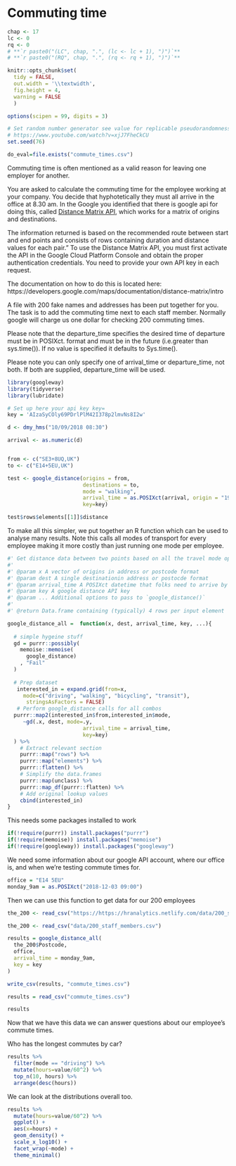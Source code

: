 # Commuting time {#commuting_time}

```r
chap <- 17
lc <- 0
rq <- 0
# **`r paste0("(LC", chap, ".", (lc <- lc + 1), ")")`**
# **`r paste0("(RQ", chap, ".", (rq <- rq + 1), ")")`**

knitr::opts_chunk$set(
  tidy = FALSE, 
  out.width = '\\textwidth', 
  fig.height = 4,
  warning = FALSE
  )

options(scipen = 99, digits = 3)

# Set random number generator see value for replicable pseudorandomness. Why 76?
# https://www.youtube.com/watch?v=xjJ7FheCkCU
set.seed(76)
```


```r
do_eval=file.exists("commute_times.csv")
```

Commuting time is often mentioned as a valid reason for leaving one employer for another. 


You are asked to calculate the commuting time for the employee working at your company. You decide that hyphotetically they must all arrive in the office at 8.30 am. In the Google you identified that there is google api for doing this, called [Distance Matrix API](https://developers.google.com/maps/documentation/distance-matrix/start?csw=1), which works for a matrix of origins and destinations. 

The information returned is based on the recommended route between start and end points and consists of rows containing duration and distance values for each pair." To use the Distance Matrix API, you must first activate the API in the Google Cloud Platform Console and obtain the proper authentication credentials. You need to provide your own API key in each request.

The documentation on how to do this is located here: https://developers.google.com/maps/documentation/distance-matrix/intro

A file with 200 fake names and addresses has been put together for you. The task is to add the commuting time next to each staff member. Normally google will charge us one dollar for checking 200 commuting times.

Please note that the departure_time specifies the desired time of departure must be in POSIXct. format and must be in the future (i.e.greater than sys.time()). If no value is specified it defaults to Sys.time().

Please note you can only specify one of arrival_time or departure_time, not both. If both are supplied, departure_time will be used.

```r
library(googleway)
library(tidyverse)
library(lubridate)

# Set up here your api key key=
key = 'AIzaSyCOly69PDrlPlM42I378p2lmvNs8I2w'

d <- dmy_hms("10/09/2018 08:30")

arrival <- as.numeric(d)


from <- c("SE3+8UQ,UK")
to <- c("E14+5EU,UK")

test <- google_distance(origins = from,
                        destinations = to,
                        mode = "walking",
                        arrival_time = as.POSIXct(arrival, origin = "1970-01-01", tz = "UTC"),
                        key=key)

test$rows$elements[[1]]$distance

```

To make all this simpler, we put together an R function which can be used to analyse many results. Note this calls all modes of transport for every employee making it more costly than just running one mode per employee.

```r
#' Get distance data between two points based on all the travel mode options. Works for many origin points.
#'
#' @param x A vector of origins in address or postcode format
#' @param dest A single destinationin address or postocde format
#' @param arrival_time A POSIXct datetime that folks need to arrive by
#' @param key A google distance API key
#' @param ... Additional options to pass to `google_distance()`
#'
#' @return Data.frame containing (typically) 4 rows per input element

google_distance_all =  function(x, dest, arrival_time, key, ...){
  
  # simple hygeine stuff
  gd = purrr::possibly(
    memoise::memoise(
      google_distance)
    , "Fail"
  )
  
  # Prep dataset
   interested_in = expand.grid(from=x, 
     mode=c("driving", "walking", "bicycling", "transit"), 
      stringsAsFactors = FALSE)
   # Perform google_distance calls for all combos
  purrr::map2(interested_in$from,interested_in$mode, 
     ~gd(.x, dest, mode=.y,
                        arrival_time = arrival_time,
                        key=key)
  ) %>% 
    # Extract relevant section
    purrr::map("rows") %>% 
    purrr::map("elements") %>% 
    purrr::flatten() %>% 
    # Simplify the data.frames
    purrr::map(unclass) %>% 
    purrr::map_df(purrr::flatten) %>% 
    # Add original lookup values
    cbind(interested_in)
}
```

This needs some packages installed to work
```r
if(!require(purrr)) install.packages("purrr")
if(!require(memoise)) install.packages("memoise")
if(!require(googleway)) install.packages("googleway")
```

We need some information about our google API account, where our office is, and when we're testing commute times for.

```r
office = "E14 5EU"
monday_9am = as.POSIXct("2018-12-03 09:00")
```

Then we can use this function to get data for our 200 employees

```r
the_200 <- read_csv("https://https://hranalytics.netlify.com/data/200_staff_members.csv")
```

```r
the_200 <- read_csv("data/200_staff_members.csv")
```


```r

results = google_distance_all(
  the_200$Postcode,
  office,
  arrival_time = monday_9am,
  key = key
)

write_csv(results, "commute_times.csv")
```

```r
results = read_csv("commute_times.csv")
```

```r
results
```


Now that we have this data we can answer questions about our employee's commute times.

Who has the longest commutes by car?
```r
results %>% 
  filter(mode == "driving") %>% 
  mutate(hours=value/60^2) %>% 
  top_n(10, hours) %>% 
  arrange(desc(hours))
```

We can look at the distributions overall too.
```r
results %>% 
  mutate(hours=value/60^2) %>% 
  ggplot() +
  aes(x=hours) +
  geom_density() +
  scale_x_log10() +
  facet_wrap(~mode) +
  theme_minimal()
```
